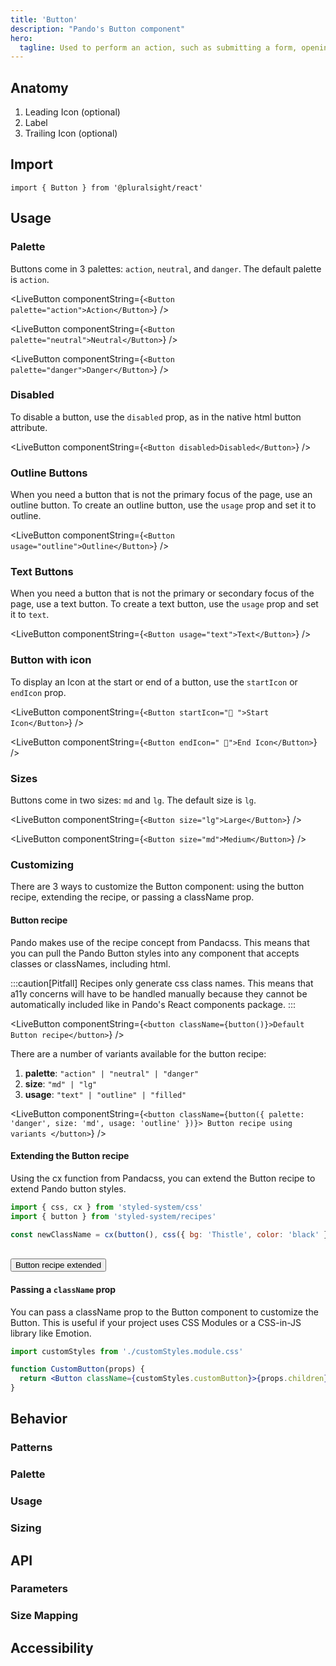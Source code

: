 ```yaml
---
title: 'Button'
description: "Pando's Button component"
hero:
  tagline: Used to perform an action, such as submitting a form, opening/closing a dialog, or using a cancel action.
---
```



## Anatomy

1. Leading Icon (optional)
2. Label
3. Trailing Icon (optional)

## Import

`import { Button } from '@pluralsight/react'`

## Usage

### Palette

Buttons come in 3 palettes: `action`, `neutral`, and `danger`. The default palette is `action`.

<LiveButton componentString={`<Button palette="action">Action</Button>`} />

<LiveButton componentString={`<Button palette="neutral">Neutral</Button>`} />

<LiveButton componentString={`<Button palette="danger">Danger</Button>`} />

### Disabled

To disable a button, use the `disabled` prop, as in the native html button attribute.

<LiveButton componentString={`<Button disabled>Disabled</Button>`} />

### Outline Buttons

When you need a button that is not the primary focus of the page, use an outline button. To create an outline button, use the `usage` prop and set it to outline.

<LiveButton componentString={`<Button usage="outline">Outline</Button>`} />

### Text Buttons

When you need a button that is not the primary or secondary focus of the page, use a text button. To create a text button, use the `usage` prop and set it to `text`.

<LiveButton componentString={`<Button usage="text">Text</Button>`} />

### Button with icon

To display an Icon at the start or end of a button, use the `startIcon` or `endIcon` prop.

<LiveButton componentString={`<Button startIcon="🍪 ">Start Icon</Button>`} />

<LiveButton componentString={`<Button endIcon=" 🧁">End Icon</Button>`} />

### Sizes

Buttons come in two sizes: `md` and `lg`. The default size is `lg`.

<LiveButton componentString={`<Button size="lg">Large</Button>`} />

<LiveButton componentString={`<Button size="md">Medium</Button>`} />

### Customizing

There are 3 ways to customize the Button component: using the button recipe, extending the recipe, or passing a className prop.

#### Button recipe

Pando makes use of the <TextLink href="https://panda-css.com/docs/concepts/recipes">recipe concept from Pandacss</TextLink>. This means that you can pull the Pando Button styles into any component that accepts classes or classNames, including html.

:::caution[Pitfall]
Recipes only generate css class names. This means that a11y concerns will have to be handled manually because they cannot be automatically included like in Pando's React components package.
:::

<LiveButton
  componentString={`<button className={button()}>Default Button recipe</button>`}
/>

There are a number of variants available for the button recipe:

1. **palette**: `"action" | "neutral" | "danger"`
1. **size**: `"md" | "lg"`
1. **usage**: `"text" | "outline" | "filled"`

<LiveButton
  componentString={`<button className={button({ palette: 'danger', size: 'md', usage: 'outline' })}>
      Button recipe using variants
    </button>`}
/>

#### Extending the Button recipe

Using <TextLink href="https://panda-css.com/docs/concepts/merging-styles#merging-config-recipe-and-style-object">the cx function from Pandacss</TextLink>, you can extend the Button recipe to extend Pando button styles.

```jsx
import { css, cx } from 'styled-system/css'
import { button } from 'styled-system/recipes'

const newClassName = cx(button(), css({ bg: 'Thistle', color: 'black' }))
```

<br />
<button class={cx(button(), css({ bg: 'Thistle', color: 'black' }))}>
  Button recipe extended
</button>

#### Passing a `className` prop

You can pass a className prop to the Button component to customize the Button. This is useful if your project uses <TextLink href="https://github.com/css-modules/css-modules">CSS Modules</TextLink> or a CSS-in-JS library like <TextLink href="https://emotion.sh/docs/introduction">Emotion</TextLink>.

```jsx
import customStyles from './customStyles.module.css'

function CustomButton(props) {
  return <Button className={customStyles.customButton}>{props.children}</Button>
}
```

## Behavior

### Patterns

### Palette

### Usage

### Sizing

## API

### Parameters

### Size Mapping

## Accessibility
